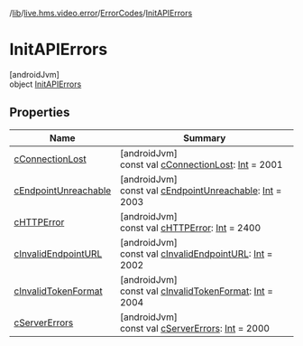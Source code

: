 /[lib](/api-reference/android/v2/home/content)/[live.hms.video.error](../../index)/[ErrorCodes](../index)/[InitAPIErrors](index)

# InitAPIErrors

[androidJvm]\
object [InitAPIErrors](index)

## Properties

| Name                                            | Summary                                                                                                                                                        |
| ----------------------------------------------- | -------------------------------------------------------------------------------------------------------------------------------------------------------------- |
| [cConnectionLost](c-connection-lost)            | [androidJvm]<br />const val [cConnectionLost](c-connection-lost): [Int](https://kotlinlang.org/api/latest/jvm/stdlib/kotlin/-int/index.html) = 2001            |
| [cEndpointUnreachable](c-endpoint-unreachable)  | [androidJvm]<br />const val [cEndpointUnreachable](c-endpoint-unreachable): [Int](https://kotlinlang.org/api/latest/jvm/stdlib/kotlin/-int/index.html) = 2003  |
| [cHTTPError](c-h-t-t-p-error)                   | [androidJvm]<br />const val [cHTTPError](c-h-t-t-p-error): [Int](https://kotlinlang.org/api/latest/jvm/stdlib/kotlin/-int/index.html) = 2400                   |
| [cInvalidEndpointURL](c-invalid-endpoint-u-r-l) | [androidJvm]<br />const val [cInvalidEndpointURL](c-invalid-endpoint-u-r-l): [Int](https://kotlinlang.org/api/latest/jvm/stdlib/kotlin/-int/index.html) = 2002 |
| [cInvalidTokenFormat](c-invalid-token-format)   | [androidJvm]<br />const val [cInvalidTokenFormat](c-invalid-token-format): [Int](https://kotlinlang.org/api/latest/jvm/stdlib/kotlin/-int/index.html) = 2004   |
| [cServerErrors](c-server-errors)                | [androidJvm]<br />const val [cServerErrors](c-server-errors): [Int](https://kotlinlang.org/api/latest/jvm/stdlib/kotlin/-int/index.html) = 2000                |
